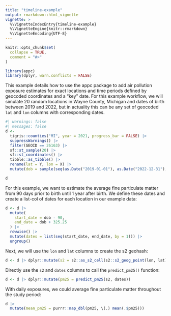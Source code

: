 ```yaml
---
title: "timeline-example"
output: rmarkdown::html_vignette
vignette: >
  %\VignetteIndexEntry{timeline-example}
  %\VignetteEngine{knitr::rmarkdown}
  %\VignetteEncoding{UTF-8}
---
```


```r
knitr::opts_chunk$set(
  collapse = TRUE,
  comment = "#>"
)
```

```r
library(appc)
library(dplyr, warn.conflicts = FALSE)
```

This example details how to use the appc package to add air pollution exposure estimates for exact locations and time periods defined by geocoded coordinates and a "key" date. For this example workflow, we will simulate 20 random locations in Wayne County, Michigan and dates of birth between 2019 and 2022, but in actuality this can be any set of geocoded `lat` and `lon` columns with corresponding dates.

```r
#| warnings: false
#| messages: false
d <-
  tigris::counties("MI", year = 2021, progress_bar = FALSE) |>
  suppressWarnings() |>
  filter(GEOID == 26163) |>
  sf::st_sample(20) |>
  sf::st_coordinates() |>
  tibble::as_tibble() |>
  rename(lat = Y, lon = X) |>
  mutate(dob = sample(seq(as.Date("2019-01-01"), as.Date("2022-12-31"), by = 1), size = 20))

d
```

For this example, we want to estimate the average fine particulate matter from 90 days prior to birth until 1 year after birth. We define these dates and create a list-col of dates for each location in our example data:

```r
d <- d |>
  mutate(
    start_date = dob - 90,
    end_date = dob + 325.25
  ) |>
  rowwise() |>
  mutate(dates = list(seq(start_date, end_date, by = 1))) |>
  ungroup()
```

Next, we will use the `lon` and `lat` columns to create the s2 geohash:

```r
d <- d |> dplyr::mutate(s2 = s2::as_s2_cell(s2::s2_geog_point(lon, lat)))
```

Directly use the `s2` and `dates` columns to call the `predict_pm25()` function:

```r
d <- d |> dplyr::mutate(pm25 = predict_pm25(s2, dates))
```

With daily exposures, we could average fine particulate matter throughout the study period:

```r
d |>
  mutate(mean_pm25 = purrr::map_dbl(pm25, \(.) mean(.$pm25)))
```
